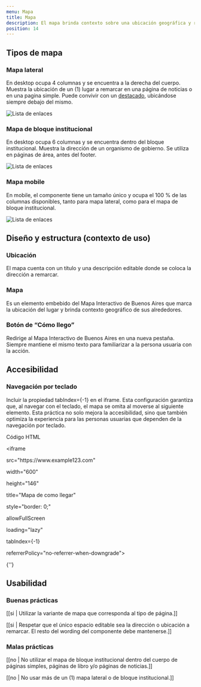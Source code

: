 ```yaml
---
menu: Mapa
title: Mapa
description: El mapa brinda contexto sobre una ubicación geográfica y redirige a la persona usuaria al mapa interactivo de Buenos Aires. A su vez, permite a las personas usuarias anticipar y planificar sus acciones.
position: 14
---
```


## Tipos de mapa

### Mapa lateral

En desktop ocupa 4 columnas y se encuentra a la derecha del cuerpo. Muestra la ubicación de un (1) lugar a remarcar en una página de noticias o en una pagina simple. Puede convivir con un <a href="/estandares/componentes/destacado/" rel="noreferrer">destacado</a>, ubicándose siempre debajo del mismo. 

<div class="content-row">
  <img src="/componentes/mapa/mapa-lateral.svg" alt="Lista de enlaces" class="img-fluid"  />
</div>

### Mapa de bloque institucional

En desktop ocupa 6 columnas y se encuentra dentro del bloque institucional. Muestra la dirección de un organismo de gobierno. Se utiliza en páginas de área, antes del footer. 

<div class="content-row">
  <img src="/componentes/mapa/mapa-bloque.svg" alt="Lista de enlaces" class="img-fluid"  />
</div>

### Mapa mobile

En mobile, el componente tiene un tamaño único y ocupa el 100 % de las columnas disponibles, tanto para mapa lateral, como para el mapa de bloque institucional.

<div class="content-row">
  <img src="/componentes/mapa/mapa-mobile.svg" alt="Lista de enlaces" class="img-fluid"  />
</div>

## Diseño y estructura (contexto de uso)

### Ubicación

El mapa cuenta con un título y una descripción editable donde se coloca la dirección
a remarcar.

### Mapa

Es un elemento embebido del Mapa Interactivo de Buenos Aires que marca la ubicación del lugar y brinda contexto geográfico de sus alrededores. 

### Botón de “Cómo llego”

Redirige al Mapa Interactivo de Buenos Aires en una nueva pestaña. Siempre mantiene el mismo texto para familiarizar a la persona usuaria con la acción. 

## Accesibilidad

### Navegación por teclado

Incluir la propiedad tabIndex={-1} en el iframe. Esta configuración garantiza que, al navegar con el teclado, el mapa se omita al moverse al siguiente elemento. Esta práctica no solo mejora la accesibilidad, sino que también optimiza la experiencia para las personas usuarias que dependen de la navegación por teclado.

<div className="my-3 p-4 bg-light rounded-lg box-shadow-grisulado-50 text-break">
  <p className="text-info font-weight-bold small">Código HTML</p>
  <div className="font-italic">
    <p className="mb-0">&lt;iframe</p>
    <p className="mb-0 ml-3">src="https://www.example123.com"</p>
    <p className="mb-0 ml-3">width="600"</p>
    <p className="mb-0 ml-3">height="146"</p>
    <p className="mb-0 ml-3">title="Mapa de como llegar"</p>
    <p className="mb-0 ml-3">style="border: 0;"</p>
    <p className="mb-0 ml-3">allowFullScreen</p>
    <p className="mb-0 ml-3">loading="lazy"</p>
    <p className="mb-0 ml-3">tabIndex={-1}</p>
    <p className="mb-0 ml-3">referrerPolicy="no-referrer-when-downgrade"&gt;</p>
    <p className="mb-0 ">{'</iframe>'}</p>
  </div>
</div>

## Usabilidad

### Buenas prácticas

[[si | Utilizar la variante de mapa que corresponda al tipo de página.]]

[[si | Respetar que el único espacio editable sea la dirección o ubicación a remarcar. El resto del wording del componente debe mantenerse.]]

### Malas prácticas

[[no | No utilizar el mapa de bloque institucional dentro del cuerpo de páginas simples, páginas de libro y/o páginas de noticias.]]

[[no | No usar más de un (1) mapa lateral o de bloque institucional.]]
